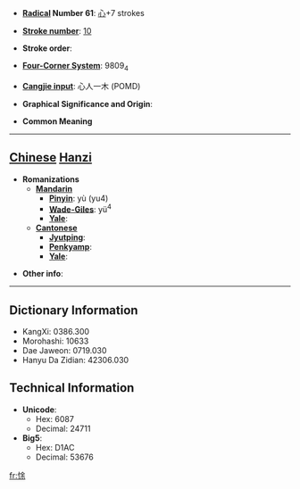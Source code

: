 * '''[[Wiktionary:Chinese radical index| Radical]] Number 61''': [[Wiktionary:Chinese radical index 心|心]]+7 strokes

* '''[[Wiktionary:Chinese total strokes index|Stroke number]]''': [[Wiktionary:Chinese total strokes index 10|10]]

* '''Stroke order''': 

* '''[[Wiktionary:Chinese four corner index|Four-Corner System]]''': 9809<sub>4</sub>

* '''[[Wiktionary:Chinese Cangjie index|Cangjie input]]''': 心人一木 (POMD)

* '''Graphical Significance and Origin''': 

* '''Common Meaning'''

----

== [[Chinese]] [[Hanzi]] ==

* '''Romanizations'''
** '''[[Mandarin]]'''
*** '''[[Pinyin]]''': yù (yu4)
*** '''[[Wade-Giles]]''': yü<sup>4</sup>
*** '''[[Yale]]''': 
** '''[[Cantonese]]'''
*** '''[[Jyutping]]''':
*** '''[[Penkyamp]]''': 
*** '''[[Yale]]''': 

* '''Other info''': 

----

== Dictionary Information ==

* KangXi: 0386.300
* Morohashi: 10633
* Dae Jaweon: 0719.030
* Hanyu Da Zidian: 42306.030

== Technical Information ==

* '''Unicode''':
** Hex: 6087
** Decimal: 24711
* '''Big5''':
** Hex: D1AC
** Decimal: 53676

[[fr:悇]]